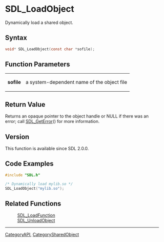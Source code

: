 = SDL_LoadObject =

Dynamically load a shared object.

== Syntax ==

<syntaxhighlight lang='c'>
void* SDL_LoadObject(const char *sofile);
</syntaxhighlight>

== Function Parameters ==

{|
|'''sofile'''
|a system-dependent name of the object file
|}

== Return Value ==

Returns an opaque pointer to the object handle or NULL if there was an
error; call [[SDL_GetError]]() for more information.

== Version ==

This function is available since SDL 2.0.0.

== Code Examples ==

<syntaxhighlight lang='c++'>
#include "SDL.h"

/* Dynamically load mylib.so */
SDL_LoadObject("mylib.so");
</syntaxhighlight>

== Related Functions ==

:[[SDL_LoadFunction]]
:[[SDL_UnloadObject]]

----
[[CategoryAPI]], [[CategorySharedObject]]


